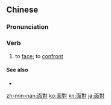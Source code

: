 {{also|面对}}
==Chinese==
{{zh-forms|s=面对}}

===Pronunciation===
{{zh-pron
|m=miànduì
|c=min6 deoi3
|h=pfs=mien-tui
|mn=bīn-tùi/xm,qz,zz,twv:biān-tùi
|cat=v
}}

===Verb===
{{zh-verb}}

# to [[face]]; to [[confront]]
#: {{zh-x|面對 現實|to '''face''' reality}}

====See also====
* {{zh-l|面對面}}

{{zh-cat|Intermediate}}

[[zh-min-nan:面對]]
[[ko:面對]]
[[kn:面對]]
[[ja:面對]]